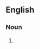 ==English==

===Noun===
{{head|en|noun form|head=[[record]] [[player]]s}}

# {{plural of|en|record player}}